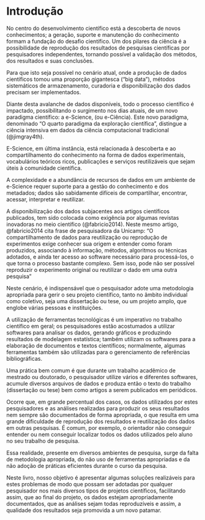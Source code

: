 # Introdução

<!--
-   Momento atual da ciência baseada em dados  (acho que isso não precisa)
-   Importância de metodologia apropriada para gerir um projeto científico individual (mestrado, doutorado, etc):
    -   controle de versão de arquivos de dados;
    -   organização dos dados, escolhas de nomes apropriados
    -   documentação dos dados de modo abrangente e completo.
-   Análise de dados científicos com rigor estatístico
-   Uso de ferramentas que favoreçam reprodutibilidade e diminuição de trabalho repetitivo.
-->

No centro do desenvolvimento científico está a descoberta de novos conhecimentos; a geração, suporte e manutenção do conhecimento formam a fundação do desafio científico. Um dos pilares da ciência é a possibilidade de reprodução dos resultados de pesquisas científicas por pesquisadores independentes, tornando possível a validação dos métodos, dos resultados e suas conclusões.

Para que isto seja possível no cenário atual, onde a produção de dados científicos tomou uma proporção gigantesca ("big data"), métodos sistemáticos de armazenamento, curadoria e disponibilização dos dados precisam ser implementados.

Diante desta avalanche de dados disponíveis, todo o processo científico é impactado, possibilitando o surgimento nos dias atuais, de um novo paradigma científico: a e-Science, (ou e-Ciência). Este novo paradigma, denominado "O quarto paradigma da exploração científica", distingue a ciência intensiva em dados da ciência computacional tradicional (@jimgray4th).

E-Science, em última instância, está relacionada à descoberta e ao compartilhamento do conhecimento na forma de dados experimentais, vocabulários teóricos ricos, publicações e serviços reutilizáveis que sejam úteis à comunidade científica.

A complexidade e a abundância de recursos de dados em um ambiente de e-Science requer suporte para a gestão do conhecimento e dos metadados; dados são sabidamente difíceis de compartilhar, encontrar, acessar, interpretar e reutilizar.

A disponibilização dos dados subjacentes aos artigos científicos publicados, tem sido colocada como exigência por algumas revistas inovadoras no meio científico (@fabricio2014). Neste mesmo artigo, @fabricio2014 cita frase de pesquisadora da Unicamp: "O compartilhamento de dados para reutilização ou reprodução de experimentos exige conhecer sua origem e entender como foram produzidos, associando à informação, métodos, algoritmos ou técnicas adotados, e ainda ter acesso ao software necessário para processá-los, o que torna o processo bastante complexo. Sem isso, pode não ser possível reproduzir o experimento original ou reutilizar o dado em uma outra pesquisa"

Neste cenário, é indispensável que o pesquisador adote uma metodologia apropriada para gerir o seu projeto científico, tanto no âmbito individual como coletivo, seja uma dissertação ou tese, ou um projeto amplo, que englobe várias pessoas e instituições.

A utilização de ferramentas tecnológicas é um imperativo no trabalho científico em geral; os pesquisadores estão acostumados a utilizar softwares para analisar os dados, gerando gráficos e produzindo resultados de modelagem estatística; também utilizam os softwares para a elaboração de documentos e textos científicos; normalmente, algumas ferramentas também são utilizadas para o gerenciamento de referências bibliográficas. 

Uma prática bem comum é que durante um trabalho acadêmico de mestrado ou doutorado, o pesquisador utilize vários e diferentes softwares, acumule diversos arquivos de dados e produza então o texto do trabalho (dissertação ou tese) bem como artigos a serem publicados em periódicos. 

Ocorre que, em grande percentual dos casos, os dados utilizados por estes pesquisadores e as análises realizadas para produzir os seus resultados nem sempre são documentados de forma apropriada, o que resulta em uma grande dificuldade de reprodução dos resultados e reutilização dos dados em outras pesquisas. É comum, por exemplo, o orientador não conseguir entender ou nem conseguir localizar todos os dados utilizados pelo aluno no seu trabalho de pesquisa. 

Essa realidade, presente em diversos ambientes de pesquisa, surge da falta de metodologia apropriada, do não uso de ferramentas apropriadas e da não adoção de práticas eficientes durante o curso da pesquisa.

Neste livro, nosso objetivo é apresentar algumas soluções realizáveis para estes problemas de modo que possam ser adotadas por qualquer pesquisador nos mais diversos tipos de projetos científicos, facilitando assim, que ao final do projeto, os dados estejam apropriadamente documentados, que as análises sejam todas reproduzíveis e assim, a qualidade dos resultados seja promovida a um novo patamar.

